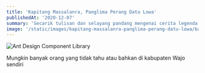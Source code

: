 ```yaml
---
title: 'Kapitang Massalanra, Panglima Perang Datu Lowa'
publishedAt: '2020-12-07'
summary: 'Secarik tulisan dan selayang pandang mengenai cerita legenda di kampungku, Lajokka'
image: '/static/images/kapitang-massalanra-panglima-perang-datu-lowa/banner.jpg'
---
```


![Ant Design Component Library](/static/images/kapitang-massalanra-panglima-perang-datu-lowa/banner.jpg)

Mungkin banyak orang yang tidak tahu atau bahkan di kabupaten Wajo sendiri
